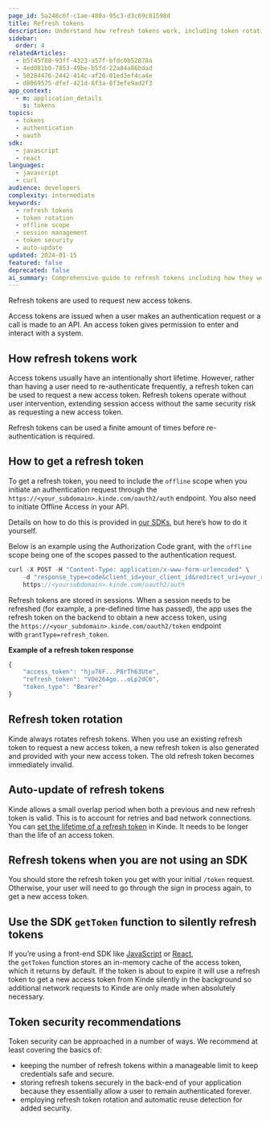 ```yaml
---
page_id: 5a248c6f-c1ae-480a-95c3-d3c69c81598d
title: Refresh tokens
description: Understand how refresh tokens work, including token rotation, offline scope implementation, security best practices, and SDK integration for maintaining user sessions.
sidebar:
  order: 4
relatedArticles:
  - b5f45f88-93ff-4323-a57f-bfdc0b52878a
  - 4ed081b0-7853-49be-b5fd-22a84a86bdad
  - 50284476-2442-414c-af20-01ed3ef4ca4e
  - d8069575-dfef-421d-8f3a-8f3efe9ad2f3
app_context:
  - m: application_details
    s: tokens
topics:
  - tokens
  - authentication
  - oauth
sdk:
  - javascript
  - react
languages:
  - javascript
  - curl
audience: developers
complexity: intermediate
keywords:
  - refresh tokens
  - token rotation
  - offline scope
  - session management
  - token security
  - auto-update
updated: 2024-01-15
featured: false
deprecated: false
ai_summary: Comprehensive guide to refresh tokens including how they work, implementation with offline scope, token rotation, security best practices, and SDK integration.
---
```


Refresh tokens are used to request new access tokens.

Access tokens are issued when a user makes an authentication request or a call is made to an API. An access token gives permission to enter and interact with a system.

## How refresh tokens work

Access tokens usually have an intentionally short lifetime. However, rather than having a user need to re-authenticate frequently, a refresh token can be used to request a new access token. Refresh tokens operate without user intervention, extending session access without the same security risk as requesting a new access token.

Refresh tokens can be used a finite amount of times before re-authentication is required.

## How to get a refresh token

To get a refresh token, you need to include the `offline` scope when you initiate an authentication request through the `https://<your_subdomain>.kinde.com/oauth2/auth` endpoint. You also need to initiate Offline Access in your API.

Details on how to do this is provided in [our SDKs](/developer-tools/about/our-sdks/), but here’s how to do it yourself.

Below is an example using the Authorization Code grant, with the `offline` scope being one of the scopes passed to the authentication request.

```jsx
curl -X POST -H "Content-Type: application/x-www-form-urlencoded" \
    -d "response_type=code&client_id=your_client_id&redirect_uri=your_redirect_uri&scope=offline%20email%20openid%20profile&grant_type=authorization_code" \
    https://<yoursubdomain>.kinde.com/oauth2/auth
```

Refresh tokens are stored in sessions. When a session needs to be refreshed (for example, a pre-defined time has passed), the app uses the refresh token on the backend to obtain a new access token, using the `https://<your_subdomain>.kinde.com/oauth2/token` endpoint with `grantType=refresh_token`.

**Example of a refresh token response**

```jsx
{
	"access_token": "hju76F...P8rTh63Ute",
	"refresh_token": "VOe264go...oLp2dC6",
	"token_type": "Bearer"
}
```

## Refresh token rotation

Kinde always rotates refresh tokens. When you use an existing refresh token to request a new access token, a new refresh token is also generated and provided with your new access token. The old refresh token becomes immediately invalid.

## Auto-update of refresh tokens

Kinde allows a small overlap period when both a previous and new refresh token is valid. This is to account for retries and bad network connections. You can [set the lifetime of a refresh token](/build/tokens/configure-tokens/) in Kinde. It needs to be longer than the life of an access token.

## Refresh tokens when you are not using an SDK

You should store the refresh token you get with your initial `/token` request. Otherwise, your user will need to go through the sign in process again, to get a new access token.

## Use the SDK `getToken` function to silently refresh tokens

If you’re using a front-end SDK like [JavaScript](/developer-tools/sdks/frontend/javascript-sdk/) or [React](/developer-tools/sdks/frontend/react-sdk/), the `getToken` function stores an in-memory cache of the access token, which it returns by default. If the token is about to expire it will use a refresh token to get a new access token from Kinde silently in the background so additional network requests to Kinde are only made when absolutely necessary.

## Token security recommendations

Token security can be approached in a number of ways. We recommend at least covering the basics of:

- keeping the number of refresh tokens within a manageable limit to keep credentials safe and secure.
- storing refresh tokens securely in the back-end of your application because they essentially allow a user to remain authenticated forever.
- employing refresh token rotation and automatic reuse detection for added security.

